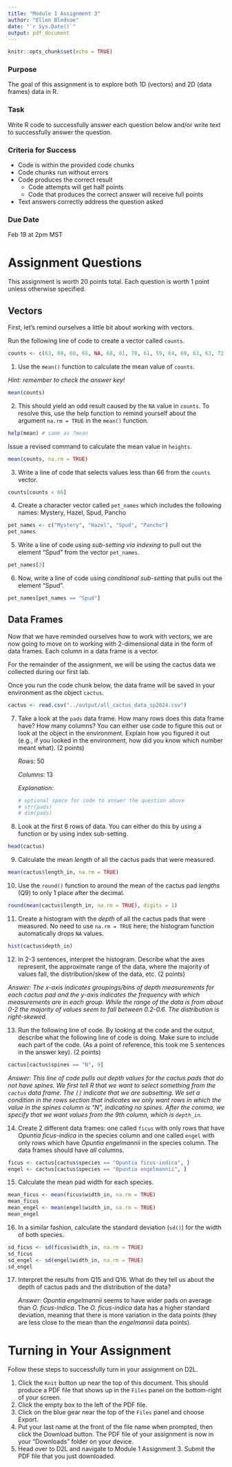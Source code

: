 ```yaml
---
title: "Module 1 Assignment 3"
author: "Ellen Bledsoe"
date: "`r Sys.Date()`"
output: pdf_document
---
```


```r
knitr::opts_chunk$set(echo = TRUE)
```

### Purpose

The goal of this assignment is to explore both 1D (vectors) and 2D (data frames) data in R.

### Task

Write R code to successfully answer each question below and/or write text to successfully answer the question.

### Criteria for Success

-   Code is within the provided code chunks
-   Code chunks run without errors
-   Code produces the correct result
    -   Code attempts will get half points
    -   Code that produces the correct answer will receive full points
-   Text answers correctly address the question asked

### Due Date

Feb 19 at 2pm MST

# Assignment Questions

This assignment is worth 20 points total. Each question is worth 1 point unless otherwise specified.

## Vectors

First, let's remind ourselves a little bit about working with vectors.

Run the following line of code to create a vector called `counts`.

```r
counts <- c(63, 69, 60, 65, NA, 68, 61, 70, 61, 59, 64, 69, 63, 63, 72, 65, 64, 70, 63, 65)
```

1.  Use the `mean()` function to calculate the mean value of `counts`.

*Hint: remember to check the answer key!*

```r
mean(counts)
```

2.  This should yield an odd result caused by the `NA` value in `counts`. To resolve this, use the help function to remind yourself about the argument `na.rm = TRUE` in the `mean()` function.

```r
help(mean) # same as ?mean
```

Issue a revised command to calculate the mean value in `heights`.

```r
mean(counts, na.rm = TRUE)
```

3.  Write a line of code that selects values less than 66 from the `counts` vector.

```r
counts[counts < 66]
```

4.  Create a character vector called `pet_names` which includes the following names: Mystery, Hazel, Spud, Pancho

```r
pet_names <- c("Mystery", "Hazel", "Spud", "Pancho")
pet_names
```

5.  Write a line of code using *sub-setting via indexing* to pull out the element "Spud" from the vector `pet_names`.

```r
pet_names[3]
```

6.  Now, write a line of code using *conditional sub-setting* that pulls out the element "Spud".

```r
pet_names[pet_names == "Spud"]
```

## Data Frames

Now that we have reminded ourselves how to work with vectors, we are now going to move on to working with 2-dimensional data in the form of data frames. Each column in a data frame is a vector.

For the remainder of the assignment, we will be using the cactus data we collected during our first lab.

Once you run the code chunk below, the data frame will be saved in your environment as the object `cactus`.

```r
cactus <- read.csv("../output/all_cactus_data_sp2024.csv")
```

7.  Take a look at the `pads` data frame. How many rows does this data frame have? How many columns? You can either use code to figure this out or look at the object in the environment. Explain how you figured it out (e.g., if you looked in the environment, how did you know which number meant what). (2 points)

    *Rows*: 50

    *Columns*: 13

    *Explanation:*

    ```r
    # optional space for code to answer the question above
    # str(pads)
    # dim(pads)
    ```

8.  Look at the first 6 rows of data. You can either do this by using a function or by using index sub-setting.

```r
head(cactus)
```

9.  Calculate the mean *length* of all the cactus pads that were measured.

```r
mean(cactus$length_in, na.rm = TRUE)
```

10. Use the `round()` function to around the mean of the cactus pad *lengths* (Q9) to only 1 place after the decimal.

```r
round(mean(cactus$length_in, na.rm = TRUE), digits = 1)
```

11. Create a histogram with the *depth* of all the cactus pads that were measured. No need to use `na.rm = TRUE` here; the histogram function automatically drops `NA` values.

```r
hist(cactus$depth_in)
```

12. In 2-3 sentences, interpret the histogram. Describe what the axes represent, the approximate range of the data, where the majority of values fall, the distribution/skew of the data, etc. (2 points)

*Answer: The x-axis indicates groupings/bins of depth measurements for each cactus pad and the y-axis indicates the frequency with which measurements are in each group. While the range of the data is from about 0-2 the majority of values seem to fall between 0.2-0.6. The distribution is right-skewed.*

13. Run the following line of code. By looking at the code and the output, describe what the following line of code is doing. Make sure to include each part of the code. (As a point of reference, this took me 5 sentences in the answer key). (2 points)

```r
cactus[cactus$spines == "N", 9]
```

*Answer: This line of code pulls out depth values for the cactus pads that do not have spines. We first tell R that we want to select something from the `cactus` data frame. The `[]` indicate that we are subsetting. We set a condition in the rows section that indicates we only want rows in which the value in the spines column is "N", indicating no spines. After the comma, we specify that we want values from the 9th column, which is `depth_in`.*

14. Create 2 different data frames: one called `ficus` with only rows that have *Opuntia ficus-indica* in the species column and one called `engel` with only rows which have *Opuntia engelmannii* in the species column. The data frames should have *all* columns.

```r
ficus <- cactus[cactus$species == "Opuntia ficus-indica", ]
engel <- cactus[cactus$species == "Opuntia engelmannii", ]
```

15. Calculate the mean pad width for each species.

```r
mean_ficus <- mean(ficus$width_in, na.rm = TRUE)
mean_ficus
mean_engel <- mean(engel$width_in, na.rm = TRUE)
mean_engel
```

16. In a similar fashion, calculate the standard deviation (`sd()`) for the width of both species.

```r
sd_ficus <- sd(ficus$width_in, na.rm = TRUE)
sd_ficus
sd_engel <- sd(engel$width_in, na.rm = TRUE)
sd_engel
```

17. Interpret the results from Q15 and Q16. What do they tell us about the depth of cactus pads and the distribution of the data?

    *Answer: Opuntia engelmannii* seems to have wider pads on average than *O. ficus-indica*. The *O. ficus-indica* data has a higher standard deviation, meaning that there is more variation in the data points (they are less close to the mean than the *engelmannii* data points).

# Turning in Your Assignment

Follow these steps to successfully turn in your assignment on D2L.

1.  Click the `Knit` button up near the top of this document. This should produce a PDF file that shows up in the `Files` panel on the bottom-right of your screen.
2.  Click the empty box to the left of the PDF file.
3.  Click on the blue gear near the top of the `Files` panel and choose Export.
4.  Put your last name at the front of the file name when prompted, then click the Download button. The PDF file of your assignment is now in your "Downloads" folder on your device.
5.  Head over to D2L and navigate to Module 1 Assignment 3. Submit the PDF file that you just downloaded.
